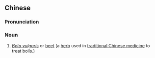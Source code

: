 {{also|君达菜}}
==Chinese==
{{zh-forms|s=君达菜}}

===Pronunciation===
{{zh-pron
|m=jūndácài
|cat=n
}}

===Noun===
{{zh-noun}}

# ''[[Beta vulgaris]]'' or [[beet]] (a [[herb]] used in [[traditional Chinese medicine]] to treat boils.)